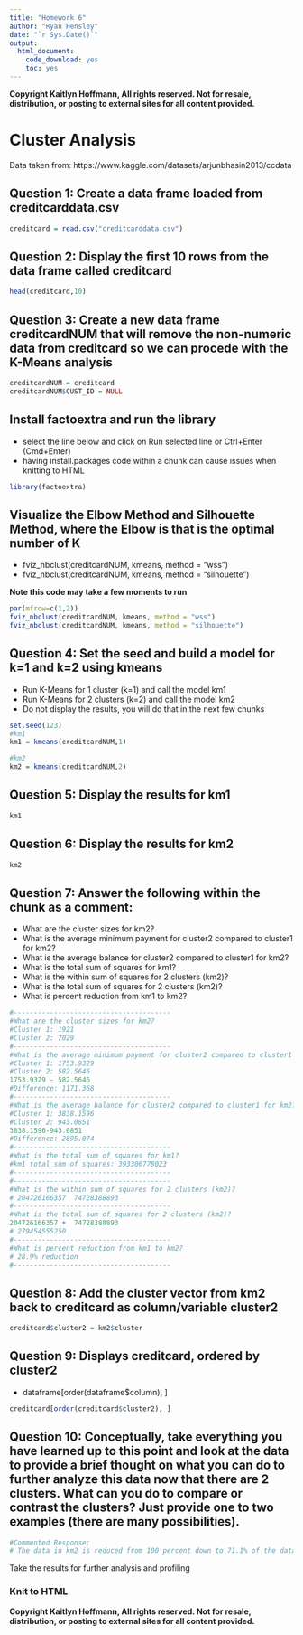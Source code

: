 ```yaml
---
title: "Homework 6"
author: "Ryan Hensley"
date: "`r Sys.Date()`"
output: 
  html_document: 
    code_download: yes
    toc: yes
---
```



**Copyright Kaitlyn Hoffmann, All rights reserved. Not for resale, distribution, or posting to external sites for all content provided.**

# Cluster Analysis
Data taken from: https://www.kaggle.com/datasets/arjunbhasin2013/ccdata



## Question 1: Create a data frame loaded from creditcarddata.csv
```r
creditcard = read.csv("creditcarddata.csv")
```

## Question 2: Display the first 10 rows from the data frame called creditcard

```r
head(creditcard,10)
```

## Question 3: Create a new data frame creditcardNUM that will remove the non-numeric data from creditcard so we can procede with the K-Means analysis

```r
creditcardNUM = creditcard
creditcardNUM$CUST_ID = NULL
```


## Install factoextra and run the library

-   select the line below and click on Run selected line or Ctrl+Enter (Cmd+Enter)
-   having install.packages code within a chunk can cause issues when knitting to HTML

```r
library(factoextra)
```

## Visualize the Elbow Method and Silhouette Method, where the Elbow is that is the optimal number of K 
-   fviz_nbclust(creditcardNUM, kmeans, method = "wss")
-   fviz_nbclust(creditcardNUM, kmeans, method = "silhouette")

**Note this code may take a few moments to run**

```r
par(mfrow=c(1,2))
fviz_nbclust(creditcardNUM, kmeans, method = "wss")
fviz_nbclust(creditcardNUM, kmeans, method = "silhouette")
```


## Question 4: Set the seed and build a model for k=1 and k=2 using kmeans
-   Run K-Means for 1 cluster (k=1) and call the model km1
-   Run K-Means for 2 clusters (k=2) and call the model km2
-   Do not display the results, you will do that in the next few chunks
```r
set.seed(123)
#km1
km1 = kmeans(creditcardNUM,1)

#km2
km2 = kmeans(creditcardNUM,2)


```


## Question 5: Display the results for km1
```r
km1
```

## Question 6: Display the results for km2
```r
km2
```

## Question 7: Answer the following within the chunk as a comment: 
-   What are the cluster sizes for km2?
-   What is the average minimum payment for cluster2 compared to cluster1 for km2?
-   What is the average balance for cluster2 compared to cluster1 for km2?
-   What is the total sum of squares for km1?
-   What is the within sum of squares for 2 clusters (km2)? 
-   What is the total sum of squares for 2 clusters (km2)?
-   What is percent reduction from km1 to km2? 
```r
#---------------------------------------
#What are the cluster sizes for km2?
#Cluster 1: 1921 
#Cluster 2: 7029
#---------------------------------------
#What is the average minimum payment for cluster2 compared to cluster1 for km2?
#Cluster 1: 1753.9329 
#Cluster 2: 582.5646
1753.9329 - 582.5646
#Difference: 1171.368
#---------------------------------------
#What is the average balance for cluster2 compared to cluster1 for km2?
#Cluster 1: 3838.1596         
#Cluster 2: 943.0851         
3838.1596-943.0851
#Difference: 2895.074
#---------------------------------------
#What is the total sum of squares for km1?
#km1 total sum of squares: 393306778023
#---------------------------------------
#---------------------------------------
#What is the within sum of squares for 2 clusters (km2)? 
# 204726166357  74728388893
#---------------------------------------
#What is the total sum of squares for 2 clusters (km2)?
204726166357 +  74728388893
# 279454555250
#---------------------------------------
#What is percent reduction from km1 to km2? 
# 28.9% reduction 
#---------------------------------------
```


## Question 8: Add the cluster vector from km2 back to creditcard as column/variable cluster2
```r
creditcard$cluster2 = km2$cluster
```

## Question 9: Displays creditcard, ordered by cluster2 
-   dataframe[order(dataframe$column), ]

```r
creditcard[order(creditcard$cluster2), ]
```

## Question 10: Conceptually, take everything you have learned up to this point and look at the data to provide a brief thought on what you can do to further analyze this data now that there are 2 clusters. What can you do to compare or contrast the clusters? Just provide one to two examples (there are many possibilities). 
```r
#Commented Response: 
# The data in km2 is reduced from 100 percent down to 71.1% of the data, allowing for data that is more closely related to be analyzed. For example, analyzing payments that are closer to each other or balances that are closer to each other. The idea of clustering is to consolidate data that is close to each other. Hypothethicaly, as we increase the number of clusters the data in each cluster will be closer and closer, allowing outliers to not affect the data as much. 
```



Take the results for further analysis and profiling 

### Knit to HTML





**Copyright Kaitlyn Hoffmann, All rights reserved. Not for resale, distribution, or posting to external sites for all content provided.**



